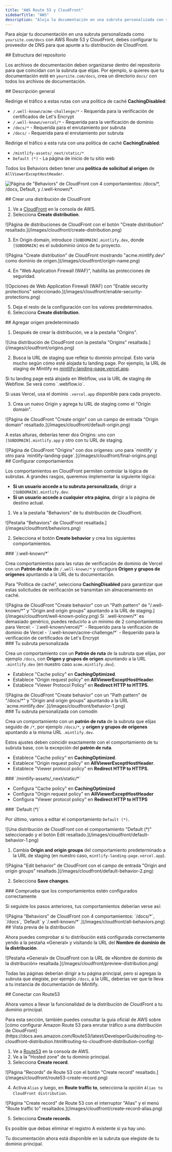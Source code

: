 ```yaml
---
title: "AWS Route 53 y CloudFront"
sidebarTitle: "AWS"
description: "Aloja la documentación en una subruta personalizada con servicios de AWS"
---
```



Para alojar tu documentación en una subruta personalizada como `yoursite.com/docs` con AWS Route 53 y CloudFront, debes configurar tu proveedor de DNS para que apunte a tu distribución de CloudFront.

<div id="repository-structure">
  ## Estructura del repositorio
</div>

Los archivos de documentación deben organizarse dentro del repositorio para que coincidan con la subruta que elijas. Por ejemplo, si quieres que tu documentación esté en `yoursite.com/docs`, crea un directorio `docs/` con todos los archivos de documentación.

<div id="high-level-overview">
  ## Descripción general
</div>

Redirige el tráfico a estas rutas con una política de caché **CachingDisabled**:

- `/.well-known/acme-challenge/*` - Requerida para la verificación de certificados de Let's Encrypt
- `/.well-known/vercel/*` - Requerida para la verificación de dominio
- `/docs/*` - Requerida para el enrutamiento por subruta
- `/docs/` - Requerida para el enrutamiento por subruta

Redirige el tráfico a esta ruta con una política de caché **CachingEnabled**:

- `/mintlify-assets/_next/static/*`
- `Default (*)` - La página de inicio de tu sitio web

Todos los Behaviors deben tener una **política de solicitud al origen** de `AllViewerExceptHostHeader`.

![Página de "Behaviors" de CloudFront con 4 comportamientos: `/docs/*`, `/docs`, `Default`, y `/.well-known/*`.](/images/cloudfront/all-behaviors.png)

<div id="create-cloudfront-distribution">
  ## Crear una distribución de CloudFront
</div>

1. Ve a [CloudFront](https://aws.amazon.com/cloudfront) en la consola de AWS.
2. Selecciona **Create distribution**.

<Frame>
    ![Página de distribuciones de CloudFront con el botón "Create distribution" resaltado.](/images/cloudfront/create-distribution.png)
  </Frame>

3. En Origin domain, introduce `[SUBDOMAIN].mintlify.dev`, donde `[SUBDOMAIN]` es el subdominio único de tu proyecto.

<Frame>
    ![Página "Create distribution" de CloudFront mostrando "acme.mintlify.dev" como dominio de origen.](/images/cloudfront/origin-name.png)
  </Frame>

4. En "Web Application Firewall (WAF)", habilita las protecciones de seguridad.

<Frame>
    ![Opciones de Web Application Firewall (WAF) con "Enable security protections" seleccionado.](/images/cloudfront/enable-security-protections.png)
  </Frame>

5. Deja el resto de la configuración con los valores predeterminados.
6. Selecciona **Create distribution**.

<div id="add-default-origin">
  ## Agregar origen predeterminado
</div>

1. Después de crear la distribución, ve a la pestaña "Origins".

<Frame>
    ![Una distribución de CloudFront con la pestaña "Origins" resaltada.](/images/cloudfront/origins.png)
  </Frame>

2. Busca la URL de staging que refleje tu dominio principal. Esto varía mucho según cómo esté alojada tu landing page. Por ejemplo, la URL de staging de Mintlify es [mintlify-landing-page.vercel.app](https://mintlify-landing-page.vercel.app).

<Info>
  Si tu landing page está alojada en Webflow, usa la URL de staging de Webflow. Se verá como `.webflow.io`.

  Si usas Vercel, usa el dominio `.vercel.app` disponible para cada proyecto.
</Info>

3. Crea un nuevo Origin y agrega tu URL de staging como el "Origin domain".

<Frame>
    ![Página de CloudFront "Create origin" con un campo de entrada "Origin domain" resaltado.](/images/cloudfront/default-origin.png)
  </Frame>

A estas alturas, deberías tener dos Origins: uno con `[SUBDOMAIN].mintlify.app` y otro con tu URL de staging.

<Frame>
  ![Página de CloudFront "Origins" con dos orígenes: uno para `mintlify` y otro para `mintlify-landing-page`.](/images/cloudfront/final-origins.png)
</Frame>

<div id="set-behaviors">
  ## Configurar comportamientos
</div>

Los comportamientos en CloudFront permiten controlar la lógica de subrutas. A grandes rasgos, queremos implementar la siguiente lógica:

- **Si un usuario accede a tu subruta personalizada**, dirigir a `[SUBDOMAIN].mintlify.dev`.
- **Si un usuario accede a cualquier otra página**, dirigir a la página de destino actual.

1. Ve a la pestaña "Behaviors" de tu distribución de CloudFront.

<Frame>
	![Pestaña "Behaviors" de CloudFront resaltada.](/images/cloudfront/behaviors.png)
</Frame>

2. Selecciona el botón **Create behavior** y crea los siguientes comportamientos.

<div id="well-known">
  ### `/.well-known/*`
</div>

Crea comportamientos para las rutas de verificación de dominio de Vercel con un **Patrón de ruta** de `/.well-known/*` y configura **Origen y grupos de orígenes** apuntando a la URL de tu documentación.

Para "Política de caché", selecciona **CachingDisabled** para garantizar que estas solicitudes de verificación se transmitan sin almacenamiento en caché.

<Frame>
  ![Página de CloudFront "Create behavior" con un "Path pattern" de "/.well-known/*" y "Origin and origin groups" apuntando a la URL de staging.](/images/cloudfront/well-known-policy.png)
</Frame>

<Info>
Si `.well-known/*` es demasiado genérico, puedes reducirlo a un mínimo de 2 comportamientos para Vercel:
  - `/.well-known/vercel/*` - Requerido para la verificación de dominio de Vercel
  - `/.well-known/acme-challenge/*` - Requerido para la verificación de certificados de Let's Encrypt
</Info>

<div id="your-custom-subpath">
  ### Tu subruta personalizada
</div>

Crea un comportamiento con un **Patrón de ruta** de la subruta que elijas, por ejemplo `/docs`, con **Origen y grupos de origen** apuntando a la URL `.mintlify.dev` (en nuestro caso `acme.mintlify.dev`).

- Establece "Cache policy" en **CachingOptimized**.
- Establece "Origin request policy" en **AllViewerExceptHostHeader**.
- Establece "Viewer Protocol Policy" en **Redirect HTTP to HTTPS**.

<Frame>
  ![Página de CloudFront "Create behavior" con un "Path pattern" de "/docs/*" y "Origin and origin groups" apuntando a la URL `acme.mintlify.dev`.](/images/cloudfront/behavior-1.png)
</Frame>

<div id="your-custom-subpath-with-wildcard">
  ### Tu subruta personalizada con comodín
</div>

Crea un comportamiento con un **patrón de ruta** de la subruta que elijas seguido de `/*`, por ejemplo `/docs/*`, y **origen y grupos de orígenes** apuntando a la misma URL `.mintlify.dev`.

Estos ajustes deben coincidir exactamente con el comportamiento de tu subruta base, con la excepción del **patrón de ruta**.

- Establece "Cache policy" en **CachingOptimized**.
- Establece "Origin request policy" en **AllViewerExceptHostHeader**.
- Establece "Viewer protocol policy" en **Redirect HTTP to HTTPS**.

<div id="mintlify-assets_nextstatic">
  ### `/mintlify-assets/_next/static/*`
</div>

- Configura "Cache policy" en **CachingOptimized**
 - Configura "Origin request policy" en **AllViewerExceptHostHeader**
 - Configura "Viewer protocol policy" en **Redirect HTTP to HTTPS**

<div id="default">
  ### `Default (*)`
</div>

Por último, vamos a editar el comportamiento `Default (*)`.

<Frame>
  ![Una distribución de CloudFront con el comportamiento "Default (*)" seleccionado y el botón Edit resaltado.](/images/cloudfront/default-behavior-1.png)
</Frame>

1. Cambia **Origin and origin groups** del comportamiento predeterminado a la URL de staging (en nuestro caso, `mintlify-landing-page.vercel.app`).

<Frame>
  ![Página "Edit behavior" de CloudFront con el campo de entrada "Origin and origin groups" resaltado.](/images/cloudfront/default-behavior-2.png)
</Frame>

2. Selecciona **Save changes**.

<div id="check-behaviors-are-set-up-correctly">
  ### Comprueba que los comportamientos estén configurados correctamente
</div>

Si seguiste los pasos anteriores, tus comportamientos deberían verse así:

<Frame>
  ![Página "Behaviors" de CloudFront con 4 comportamientos: `/docs/*`, `/docs`, `Default` y `/.well-known/*`.](/images/cloudfront/all-behaviors.png)
</Frame>

<div id="preview-distribution">
  ## Vista previa de la distribución
</div>

Ahora puedes comprobar si tu distribución está configurada correctamente yendo a la pestaña «General» y visitando la URL del **Nombre de dominio de la distribución**.

<Frame>
  ![Pestaña «General» de CloudFront con la URL de «Nombre de dominio de la distribución» resaltada.](/images/cloudfront/preview-distribution.png)
</Frame>

Todas las páginas deberían dirigir a tu página principal, pero si agregas la subruta que elegiste, por ejemplo `/docs`, a la URL, deberías ver que te lleva a tu instancia de documentación de Mintlify.

<div id="connect-with-route53">
  ## Conectar con Route53
</div>

Ahora vamos a llevar la funcionalidad de la distribución de CloudFront a tu dominio principal.

<Note>
  Para esta sección, también puedes consultar la guía oficial de AWS sobre [cómo configurar
  Amazon Route 53 para enrutar tráfico a una
  distribución de CloudFront](https://docs.aws.amazon.com/Route53/latest/DeveloperGuide/routing-to-cloudfront-distribution.html#routing-to-cloudfront-distribution-config)
</Note>

1. Ve a [Route53](https://aws.amazon.com/route53) en la consola de AWS.
2. Ve a la "Hosted zone" de tu dominio principal.
3. Selecciona **Create record**.

<Frame>
  ![Página "Records" de Route 53 con el botón "Create record" resaltado.](/images/cloudfront/route53-create-record.png)
</Frame>

4. Activa `Alias` y luego, en **Route traffic to**, selecciona la opción `Alias to CloudFront distribution`.

<Frame>
  ![Página "Create record" de Route 53 con el interruptor "Alias" y el menú "Route traffic to" resaltados.](/images/cloudfront/create-record-alias.png)
</Frame>

5. Selecciona **Create records**.

<Note>
  Es posible que debas eliminar el registro A existente si ya hay uno.
</Note>

Tu documentación ahora está disponible en la subruta que elegiste de tu dominio principal.

<Propagating />